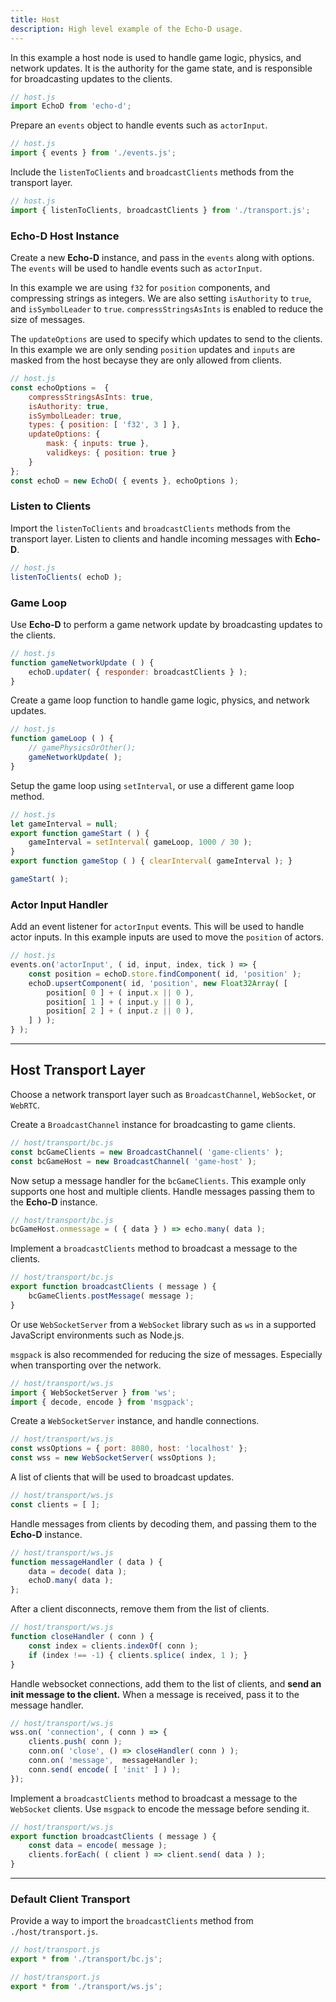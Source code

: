 ```yaml
---
title: Host
description: High level example of the Echo-D usage.
---
```


In this example a host node is used to handle game logic, physics, and network updates.
It is the authority for the game state, and is responsible for broadcasting updates to the clients.

```js
// host.js
import EchoD from 'echo-d';
```

Prepare an `events` object to handle events such as `actorInput`.

```js
// host.js
import { events } from './events.js';
```

Include the `listenToClients` and `broadcastClients` methods from the transport layer.

```js
// host.js
import { listenToClients, broadcastClients } from './transport.js';
```

### Echo-D Host Instance

Create a new **Echo-D** instance, and pass in the `events` along with options.
The `events` will be used to handle events such as `actorInput`.

In this example we are using `f32` for `position` components, and compressing
strings as integers.
We are also setting `isAuthority` to `true`, and `isSymbolLeader` to `true`.
`compressStringsAsInts` is enabled to reduce the size of messages.

The `updateOptions` are used to specify which updates to send to the clients.
In this example we are only sending `position` updates
and `inputs` are masked from the host becayse they are only
allowed from clients.

```js
// host.js
const echoOptions =  {
    compressStringsAsInts: true,
    isAuthority: true,
    isSymbolLeader: true,
    types: { position: [ 'f32', 3 ] },
    updateOptions: {
        mask: { inputs: true },
        validkeys: { position: true }
    }
};
const echoD = new EchoD( { events }, echoOptions );
```

### Listen to Clients

Import the `listenToClients` and `broadcastClients` methods from the transport layer.
Listen to clients and handle incoming messages with **Echo-D**.

```js
// host.js
listenToClients( echoD );
```

### Game Loop

Use **Echo-D** to perform a game network update by broadcasting
updates to the clients.

```js
// host.js
function gameNetworkUpdate ( ) {
    echoD.updater( { responder: broadcastClients } );
}
```

Create a game loop function to handle game logic, physics, and network updates.

```js
// host.js
function gameLoop ( ) {
    // gamePhysicsOrOther();
    gameNetworkUpdate( );
}
```

Setup the game loop using `setInterval`, or use a different
game loop method.

```js
// host.js
let gameInterval = null;
export function gameStart ( ) {
    gameInterval = setInterval( gameLoop, 1000 / 30 );
}
export function gameStop ( ) { clearInterval( gameInterval ); }

gameStart( );
```

### Actor Input Handler

Add an event listener for `actorInput` events. This will be used to handle
actor inputs. In this example inputs are used to move the `position` of actors.

```js
// host.js
events.on('actorInput', ( id, input, index, tick ) => {
    const position = echoD.store.findComponent( id, 'position' );
    echoD.upsertComponent( id, 'position', new Float32Array( [
        position[ 0 ] + ( input.x || 0 ),
        position[ 1 ] + ( input.y || 0 ),
        position[ 2 ] + ( input.z || 0 ),
    ] ) );
} );
```

___

## Host Transport Layer

Choose a network transport layer such as
`BroadcastChannel`, `WebSocket`, or `WebRTC`.

<Tabs><TabItem label="BroadcasChannel">
Create a `BroadcastChannel` instance for broadcasting to game clients.

```js
// host/transport/bc.js
const bcGameClients = new BroadcastChannel( 'game-clients' );
const bcGameHost = new BroadcastChannel( 'game-host' );
```

Now setup a message handler for the `bcGameClients`.
This example only supports one host and multiple clients.
Handle messages passing them to the **Echo-D** instance.

```js
// host/transport/bc.js
bcGameHost.onmessage = ( { data } ) => echo.many( data );
```

Implement a `broadcastClients` method to broadcast a message to the clients.

```js
// host/transport/bc.js
export function broadcastClients ( message ) {
    bcGameClients.postMessage( message );
}
```
</TabItem><TabItem label="WebSocket">

Or use `WebSocketServer` from a `WebSocket` library such as `ws`
in a supported JavaScript environments such as Node.js.

`msgpack` is also recommended for reducing the size of messages.
Especially when transporting over the network.

```js
// host/transport/ws.js
import { WebSocketServer } from 'ws';
import { decode, encode } from 'msgpack';
```

Create a `WebSocketServer` instance, and handle connections.

```js
// host/transport/ws.js
const wssOptions = { port: 8080, host: 'localhost' };
const wss = new WebSocketServer( wssOptions );
```

A list of clients that will be used to broadcast updates.

```js
// host/transport/ws.js
const clients = [ ];
```

Handle messages from clients by decoding them, and passing them to the
**Echo-D** instance.

```js
// host/transport/ws.js
function messageHandler ( data ) {
    data = decode( data );
    echoD.many( data );
};
```

After a client disconnects, remove them from the list of clients.

```js
// host/transport/ws.js
function closeHandler ( conn ) {
    const index = clients.indexOf( conn );
    if (index !== -1) { clients.splice( index, 1 ); }
}
```

Handle websocket connections, add them to the list of clients,
and **send an init message to the client.**
When a message is received, pass it to the message handler.

```js
// host/transport/ws.js
wss.on( 'connection', ( conn ) => {
    clients.push( conn );
    conn.on( 'close', () => closeHandler( conn ) );
    conn.on( 'message',  messageHandler );
    conn.send( encode( [ 'init' ] ) );
});
```

Implement a `broadcastClients` method to broadcast a message to
the `WebSocket` clients.
Use `msgpack` to encode the message before sending it.

```js
// host/transport/ws.js
export function broadcastClients ( message ) {
    const data = encode( message );
    clients.forEach( ( client ) => client.send( data ) );
}
```
</TabItem></Tabs>

___

### Default Client Transport

Provide a way to import the `broadcastClients` method from `./host/transport.js`.

<Tabs><TabItem label="BroadcastChannel">

```js
// host/transport.js
export * from './transport/bc.js';
```

</TabItem><TabItem label="WebSocket">

```js
// host/transport.js
export * from './transport/ws.js';
```
</TabItem></Tabs>
